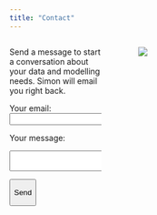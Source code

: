 ```yaml
---
title: "Contact"
---
```


::::::: {.columns}

:::: {.column width="35%"}
Send a message to start a conversation about your data and modelling needs. Simon will email you right back.

<form action="https://formspree.io/f/mrgwqwgd" method="POST">

<label> Your email:\
<input type="email" name="email"> </label>

<label> Your message:\

```{=html}
<textarea name="message"></textarea>
```
</label>

<button type="submit">

Send

</button>

</form>
::::

::: {.column width="5%"}
:::

::: {.column width="60%"}
![](./Images/DSCxx38.JPG)
:::

:::::::
